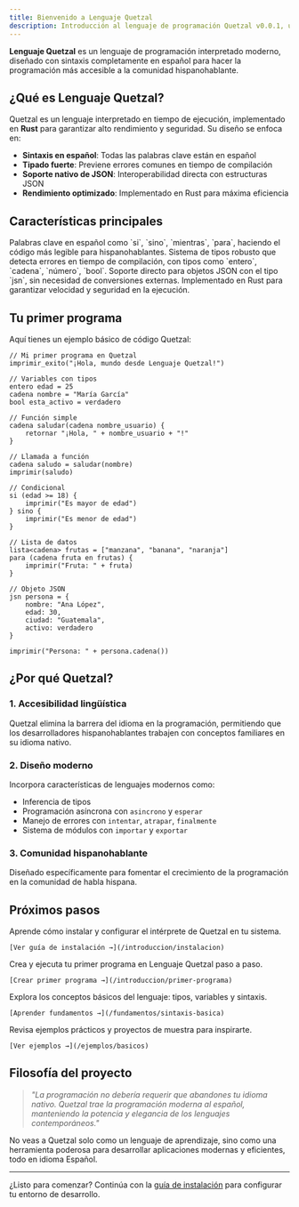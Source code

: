 ```yaml
---
title: Bienvenido a Lenguaje Quetzal
description: Introducción al lenguaje de programación Quetzal v0.0.1, un lenguaje interpretado moderno desarrollado en Rust con sintaxis en español.
---
```



**Lenguaje Quetzal** es un lenguaje de programación interpretado moderno, diseñado con sintaxis completamente en español para hacer la programación más accesible a la comunidad hispanohablante.

## ¿Qué es Lenguaje Quetzal?

Quetzal es un lenguaje interpretado en tiempo de ejecución, implementado en **Rust** para garantizar alto rendimiento y seguridad. Su diseño se enfoca en:

- **Sintaxis en español**: Todas las palabras clave están en español
- **Tipado fuerte**: Previene errores comunes en tiempo de compilación
- **Soporte nativo de JSON**: Interoperabilidad directa con estructuras JSON
- **Rendimiento optimizado**: Implementado en Rust para máxima eficiencia

## Características principales

<CardGrid>
  <Card title="Sintaxis Natural" icon="document">
    Palabras clave en español como `si`, `sino`, `mientras`, `para`, haciendo el código más legible para hispanohablantes.
  </Card>
  
  <Card title="Tipado Fuerte" icon="setting">
    Sistema de tipos robusto que detecta errores en tiempo de compilación, con tipos como `entero`, `cadena`, `número`, `bool`.
  </Card>
  
  <Card title="JSON Nativo" icon="open-book">
    Soporte directo para objetos JSON con el tipo `jsn`, sin necesidad de conversiones externas.
  </Card>
  
  <Card title="Alto Rendimiento" icon="rocket">
    Implementado en Rust para garantizar velocidad y seguridad en la ejecución.
  </Card>
</CardGrid>

## Tu primer programa

Aquí tienes un ejemplo básico de código Quetzal:

```qz
// Mi primer programa en Quetzal
imprimir_exito("¡Hola, mundo desde Lenguaje Quetzal!")

// Variables con tipos
entero edad = 25
cadena nombre = "María García"
bool esta_activo = verdadero

// Función simple
cadena saludar(cadena nombre_usuario) {
    retornar "¡Hola, " + nombre_usuario + "!"
}

// Llamada a función
cadena saludo = saludar(nombre)
imprimir(saludo)

// Condicional
si (edad >= 18) {
    imprimir("Es mayor de edad")
} sino {
    imprimir("Es menor de edad")
}

// Lista de datos
lista<cadena> frutas = ["manzana", "banana", "naranja"]
para (cadena fruta en frutas) {
    imprimir("Fruta: " + fruta)
}

// Objeto JSON
jsn persona = {
    nombre: "Ana López",
    edad: 30,
    ciudad: "Guatemala",
    activo: verdadero
}

imprimir("Persona: " + persona.cadena())
```

## ¿Por qué Quetzal?

### 1. **Accesibilidad lingüística**
Quetzal elimina la barrera del idioma en la programación, permitiendo que los desarrolladores hispanohablantes trabajen con conceptos familiares en su idioma nativo.

### 2. **Diseño moderno**
Incorpora características de lenguajes modernos como:
- Inferencia de tipos
- Programación asíncrona con `asincrono` y `esperar`
- Manejo de errores con `intentar`, `atrapar`, `finalmente`
- Sistema de módulos con `importar` y `exportar`

### 3. **Comunidad hispanohablante**
Diseñado específicamente para fomentar el crecimiento de la programación en la comunidad de habla hispana.

## Próximos pasos

<CardGrid>
  <Card title="Instalación" icon="setting">
    Aprende cómo instalar y configurar el intérprete de Quetzal en tu sistema.
    
    [Ver guía de instalación →](/introduccion/instalacion)
  </Card>
  
  <Card title="Tu primer programa" icon="rocket">
    Crea y ejecuta tu primer programa en Lenguaje Quetzal paso a paso.
    
    [Crear primer programa →](/introduccion/primer-programa)
  </Card>
  
  <Card title="Fundamentos" icon="document">
    Explora los conceptos básicos del lenguaje: tipos, variables y sintaxis.
    
    [Aprender fundamentos →](/fundamentos/sintaxis-basica)
  </Card>
  
  <Card title="Ejemplos" icon="open-book">
    Revisa ejemplos prácticos y proyectos de muestra para inspirarte.
    
    [Ver ejemplos →](/ejemplos/basicos)
  </Card>
</CardGrid>

## Filosofía del proyecto

> *"La programación no debería requerir que abandones tu idioma nativo. Quetzal trae la programación moderna al español, manteniendo la potencia y elegancia de los lenguajes contemporáneos."*

No veas a Quetzal solo como un lenguaje de aprendizaje, sino como una herramienta poderosa para desarrollar aplicaciones modernas y eficientes, todo en idioma Español.

---

¿Listo para comenzar? Continúa con la [guía de instalación](/introduccion/instalacion) para configurar tu entorno de desarrollo.
